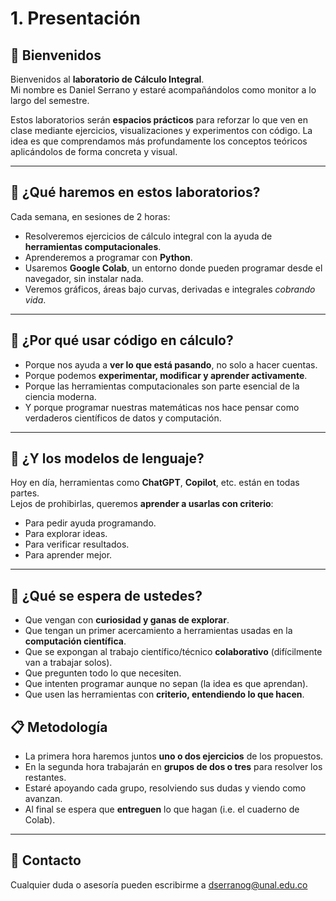# 1. Presentación

## 👋 Bienvenidos

Bienvenidos al **laboratorio de Cálculo Integral**.  
Mi nombre es Daniel Serrano y estaré acompañándolos como monitor a lo largo del semestre.

Estos laboratorios serán **espacios prácticos** para reforzar lo que ven en clase mediante ejercicios, visualizaciones y experimentos con código. La idea es que comprendamos más profundamente los conceptos teóricos aplicándolos de forma concreta y visual.

---

## 🎯 ¿Qué haremos en estos laboratorios?

Cada semana, en sesiones de 2 horas:
- Resolveremos ejercicios de cálculo integral con la ayuda de **herramientas computacionales**.
- Aprenderemos a programar con **Python**.
- Usaremos **Google Colab**, un entorno donde pueden programar desde el navegador, sin instalar nada.
- Veremos gráficos, áreas bajo curvas, derivadas e integrales *cobrando vida*.

---

## 🧠 ¿Por qué usar código en cálculo?

- Porque nos ayuda a **ver lo que está pasando**, no solo a hacer cuentas.
- Porque podemos **experimentar, modificar y aprender activamente**.
- Porque las herramientas computacionales son parte esencial de la ciencia moderna.
- Y porque programar nuestras matemáticas nos hace pensar como verdaderos científicos de datos y computación.

---

## 🤖 ¿Y los modelos de lenguaje?

Hoy en día, herramientas como **ChatGPT**, **Copilot**, etc. están en todas partes.  
Lejos de prohibirlas, queremos **aprender a usarlas con criterio**:

- Para pedir ayuda programando.
- Para explorar ideas.
- Para verificar resultados.
- Para aprender mejor.

---

## 💬 ¿Qué se espera de ustedes?

- Que vengan con **curiosidad y ganas de explorar**.
- Que tengan un primer acercamiento a herramientas usadas en la **computación científica**.
- Que se expongan al trabajo científico/técnico **colaborativo** (difícilmente van a trabajar solos).
- Que pregunten todo lo que necesiten.
- Que intenten programar aunque no sepan (la idea es que aprendan).
- Que usen las herramientas con **criterio, entendiendo lo que hacen**.


## 📋 Metodología

- La primera hora haremos juntos **uno o dos ejercicios** de los propuestos.
- En la segunda hora trabajarán en **grupos de dos o tres** para resolver los restantes.
- Estaré apoyando cada grupo, resolviendo sus dudas y viendo como avanzan.
- Al final se espera que **entreguen** lo que hagan (i.e. el cuaderno de Colab).

---

## 📩 Contacto

Cualquier duda o asesoría pueden escribirme a dserranog@unal.edu.co